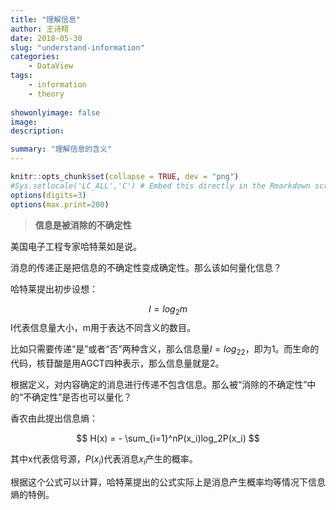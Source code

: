 ```yaml
---
title: "理解信息"
author: 王诗翔
date: 2018-05-30
slug: "understand-information"
categories: 
    - DataView
tags:
    - information
    - theory
    
showonlyimage: false
image: 
description: 

summary: "理解信息的含义"
---
```



```r
knitr::opts_chunk$set(collapse = TRUE, dev = "png")
#Sys.setlocale('LC_ALL','C') # Embed this directly in the Rmarkdown script that contains the Chinese character comment
options(digits=3)
options(max.print=200)
```


>**信息是被消除的不确定性**

美国电子工程专家哈特莱如是说。

消息的传递正是把信息的不确定性变成确定性。那么该如何量化信息？

哈特莱提出初步设想：

$$
I = log_2m
$$
I代表信息量大小，m用于表达不同含义的数目。

比如只需要传递“是”或者“否”两种含义，那么信息量$I=log_22$，即为1。而生命的代码，核苷酸是用AGCT四种表示，那么信息量就是2。

根据定义，对内容确定的消息进行传递不包含信息。那么被“消除的不确定性”中的“不确定性”是否也可以量化？

香农由此提出信息熵：

$$
H(x) = - \sum_{i=1}^nP(x_i)log_2P(x_i)
$$

其中x代表信号源，$P(x_i)$代表消息$x_i$产生的概率。

根据这个公式可以计算，哈特莱提出的公式实际上是消息产生概率均等情况下信息熵的特例。

